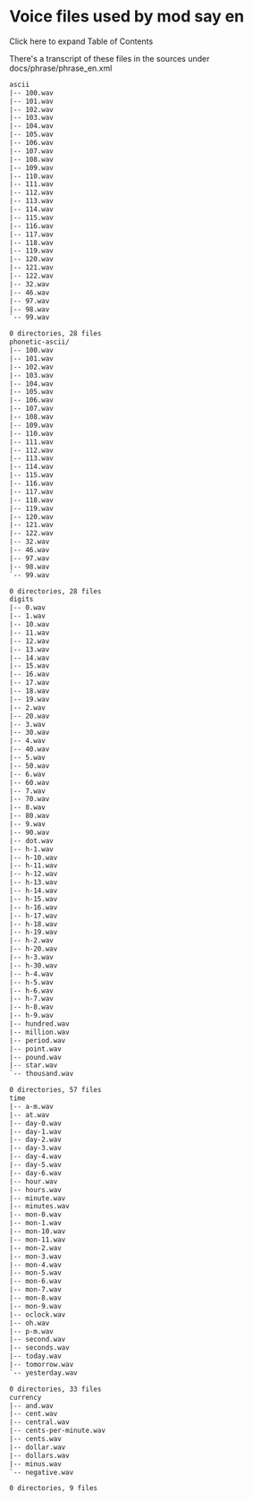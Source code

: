 
# Voice files used by mod say en 

 

Click here to expand Table of Contents

There's a transcript of these files in the sources under docs/phrase/phrase\_en.xml

```xml
ascii
|-- 100.wav
|-- 101.wav
|-- 102.wav
|-- 103.wav
|-- 104.wav
|-- 105.wav
|-- 106.wav
|-- 107.wav
|-- 108.wav
|-- 109.wav
|-- 110.wav
|-- 111.wav
|-- 112.wav
|-- 113.wav
|-- 114.wav
|-- 115.wav
|-- 116.wav
|-- 117.wav
|-- 118.wav
|-- 119.wav
|-- 120.wav
|-- 121.wav
|-- 122.wav
|-- 32.wav
|-- 46.wav
|-- 97.wav
|-- 98.wav
`-- 99.wav

0 directories, 28 files
phonetic-ascii/
|-- 100.wav
|-- 101.wav
|-- 102.wav
|-- 103.wav
|-- 104.wav
|-- 105.wav
|-- 106.wav
|-- 107.wav
|-- 108.wav
|-- 109.wav
|-- 110.wav
|-- 111.wav
|-- 112.wav
|-- 113.wav
|-- 114.wav
|-- 115.wav
|-- 116.wav
|-- 117.wav
|-- 118.wav
|-- 119.wav
|-- 120.wav
|-- 121.wav
|-- 122.wav
|-- 32.wav
|-- 46.wav
|-- 97.wav
|-- 98.wav
`-- 99.wav

0 directories, 28 files
digits
|-- 0.wav
|-- 1.wav
|-- 10.wav
|-- 11.wav
|-- 12.wav
|-- 13.wav
|-- 14.wav
|-- 15.wav
|-- 16.wav
|-- 17.wav
|-- 18.wav
|-- 19.wav
|-- 2.wav
|-- 20.wav
|-- 3.wav
|-- 30.wav
|-- 4.wav
|-- 40.wav
|-- 5.wav
|-- 50.wav
|-- 6.wav
|-- 60.wav
|-- 7.wav
|-- 70.wav
|-- 8.wav
|-- 80.wav
|-- 9.wav
|-- 90.wav
|-- dot.wav
|-- h-1.wav
|-- h-10.wav
|-- h-11.wav
|-- h-12.wav
|-- h-13.wav
|-- h-14.wav
|-- h-15.wav
|-- h-16.wav
|-- h-17.wav
|-- h-18.wav
|-- h-19.wav
|-- h-2.wav
|-- h-20.wav
|-- h-3.wav
|-- h-30.wav
|-- h-4.wav
|-- h-5.wav
|-- h-6.wav
|-- h-7.wav
|-- h-8.wav
|-- h-9.wav
|-- hundred.wav
|-- million.wav
|-- period.wav
|-- point.wav
|-- pound.wav
|-- star.wav
`-- thousand.wav

0 directories, 57 files
time
|-- a-m.wav
|-- at.wav
|-- day-0.wav
|-- day-1.wav
|-- day-2.wav
|-- day-3.wav
|-- day-4.wav
|-- day-5.wav
|-- day-6.wav
|-- hour.wav
|-- hours.wav
|-- minute.wav
|-- minutes.wav
|-- mon-0.wav
|-- mon-1.wav
|-- mon-10.wav
|-- mon-11.wav
|-- mon-2.wav
|-- mon-3.wav
|-- mon-4.wav
|-- mon-5.wav
|-- mon-6.wav
|-- mon-7.wav
|-- mon-8.wav
|-- mon-9.wav
|-- oclock.wav
|-- oh.wav
|-- p-m.wav
|-- second.wav
|-- seconds.wav
|-- today.wav
|-- tomorrow.wav
`-- yesterday.wav

0 directories, 33 files
currency
|-- and.wav
|-- cent.wav
|-- central.wav
|-- cents-per-minute.wav
|-- cents.wav
|-- dollar.wav
|-- dollars.wav
|-- minus.wav
`-- negative.wav

0 directories, 9 files
```


